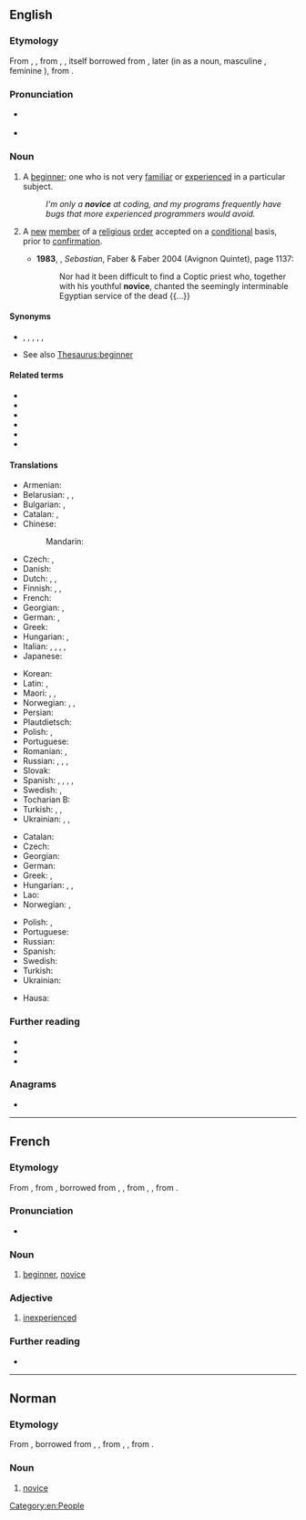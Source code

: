 ==English==

===Etymology===
From {{inh|en|enm|novice}}, {{m|enm|novys}}, from {{der|en|xno|novice}}, {{bor|en|frm|novice}}, itself borrowed from {{der|en|la|novīcius}}, later {{m|la|novitius||new, newly arrived}} (in {{der|en|LL.|-}} as a noun, masculine {{m|la|novicius}}, feminine {{m|la|novicia||one who has newly entered a monastery or a convent}}), from {{m|la|novus||new}}.

===Pronunciation===
* {{a|UK}} {{IPA|en|/ˈnɒvɪs/}}
* {{a|US}} {{IPA|en|/ˈnɑːvɪs/}}

===Noun===
{{en-noun}}

# A [[beginner]]; one who is not very [[familiar]] or [[experienced]] in a particular subject. {{defdate|from 14th c.}}
#: ''I'm only a '''novice''' at coding, and my programs frequently have bugs that more experienced programmers would avoid.''
# {{senseid|en|religious}}{{lb|en|religion}} A [[new]] [[member]] of a [[religious]] [[order]] accepted on a [[conditional]] basis, prior to [[confirmation]]. {{defdate|from 14th c.}}
#* '''1983''', {{w|Lawrence Durrell}}, ''Sebastian'', Faber & Faber 2004 (Avignon Quintet), page 1137:
#*: Nor had it been difficult to find a Coptic priest who, together with his youthful '''novice''', chanted the seemingly interminable Egyptian service of the dead {{...}}

====Synonyms====
* {{sense|person new to an activity}} {{l|en|amateur}}, {{l|en|greenhorn}}, {{l|en|learner}}, {{l|en|neophyte}}, {{l|en|newbie}}, {{l|en|newling}}
* See also [[Thesaurus:beginner]]

====Related terms====
* {{l|en|novel}}
* {{l|en|novelization}}
* {{l|en|novelize}}
* {{l|en|novella}}
* {{l|en|novelty}}
* {{l|en|novitiate}}

====Translations====
{{trans-top|beginner}}
* Armenian: {{t+|hy|սկսնակ}}
* Belarusian: {{t|be|нава́к|m}}, {{t|be|навачо́к|m}}, {{t|be|навічо́к|m}}
* Bulgarian: {{t+|bg|нова́к|m}}, {{t+|bg|аджами́я|m}}
* Catalan: {{t|ca|novençà|m}}, {{t+|ca|novici|m}}
* Chinese:
*: Mandarin: {{t+|cmn|新手|tr=xīnshǒu}}
* Czech: {{t|cs|nováček|m}}, {{t+|cs|začátečník|m}}
* Danish: {{t+|da|begynder|c}}
* Dutch: {{t+|nl|beginneling|m}}, {{t|nl|beginnelinge|f}}, {{t+|nl|beginner|m}}
* Finnish: {{t+|fi|noviisi}}, {{t+|fi|aloittelija}}, {{t+|fi|vasta-alkaja}}
* French: {{t+|fr|débutant|m}}
* Georgian: {{t|ka|ახალბედა}}, {{t|ka|დამწყები}}
* German: {{t+|de|Neuling|m}}, {{t+|de|Anfänger|m}}
* Greek: {{t+|el|αρχάριος}}
* Hungarian: {{t+|hu|kezdő}}, {{t+|hu|újonc}}
* Italian: {{t+|it|principiante|m|f}}, {{t+|it|debuttante|m|f}}, {{t+|it|novizio|m}}, {{t+|it|esordiente}}, {{t+|it|novellino|m}}
* Japanese: {{t+|ja|初心者|tr=しょしんしゃ, shoshinsha|sc=Jpan}}
{{trans-mid}}
* Korean: {{t|ko|승진자}}
* Latin: {{t|la|inceptor}}, {{t+|la|tīrō}}
* Maori: {{t|mi|ihu hūpē}}, {{t|mi|tauhou}}, {{t|mi|ika tauhou}}
* Norwegian: {{t+|no|nybegynner|m}}, {{t|no|novise|m}}, {{t|no|novise|f}}
* Persian: {{t+|fa|نوچه|tr=nowče|sc=fa-Arab}}
* Plautdietsch: {{t|pdt|Aunfenja|m}}
* Polish: {{t+|pl|nowicjusz}}, {{t+|pl|debiutant}}
* Portuguese: {{t+|pt|novato|m}}
* Romanian: {{t+|ro|începător}}, {{t+|ro|debutant}}
* Russian: {{t+|ru|новичо́к|m}}, {{t+|ru|начина́ющий|m}}, {{t+|ru|дебюта́нт|m}}, {{t+|ru|дебюта́нтка|f}}
* Slovak: {{t|sk|nováčik|m}}
* Spanish: {{t+|es|novato|m}}, {{t+|es|principiante|m|f}}, {{t+|es|novillo|m}}, {{t+|es|bisoño|m}}, {{t|es|en ciernes}}
* Swedish: {{t+|sv|nybörjare|c}}, {{t+|sv|novis|c}}
* Tocharian B: {{t|txb|ñwetstse}}
* Turkish: {{t+|tr|çaylak}}, {{t+|tr|çömez}}, {{t+|tr|toy}}
* Ukrainian: {{t+|uk|нова́к|m}}, {{t+|uk|новачок|m}}, {{t+|uk|нова́чка|f}}
{{trans-bottom}}

{{trans-top|new member of a religious order}}
* Catalan: {{t+|ca|novici|m}}
* Czech: {{t+|cs|novic|m}}
* Georgian: {{t|ka|ახალბედა}}
* German: {{t+|de|Novize|m}}
* Greek: {{t+|el|δόκιμος|m}}, {{t|el|δόκιμη|f}}
* Hungarian: {{t+|hu|novícius}}, {{t+|hu|papnövendék}}, {{t+|hu|jelölt|alt=-jelölt}}
* Lao: {{t|lo|ຈົວ}}
* Norwegian: {{t|no|novise|m}}, {{t|no|novise|f}}
{{trans-mid}}
* Polish: {{t+|pl|nowicjusz|m}}, {{t+|pl|nowicjuszka|f}}
* Portuguese: {{t+|pt|noviço|m}}
* Russian: {{t+|ru|послу́шник|m}}
* Spanish: {{t|es|novicio|m}}
* Swedish: {{t+|sv|novis|c}}
* Turkish: {{t+|tr|çömez}}
* Ukrainian: {{t|uk|неофі́т|m}}
{{trans-bottom}}

{{checktrans-top}}
* Hausa: {{t-check|ha|mutumin da ya ke bako kan wasu aiyuka}}
{{trans-mid}}
{{trans-bottom}}

===Further reading===
* {{R:Webster 1913}}
* {{R:Century 1911}}
* {{R:OneLook}}

===Anagrams===
* {{anagrams|en|a=ceinov|nocive}}

[[Category:en:People]]

----

==French==

===Etymology===
From {{inh|fr|frm|novice}}, from {{inh|fr|fro|novice}}, borrowed from {{bor|fr|LL.|novīcius}}, {{m|la|novīcia||one who has newly entered a monastery or a convent}}, from {{der|fr|la|novīcius}}, {{m|la|novītius||new, newly arrived}}, from {{m|la|novus||new}}.

===Pronunciation===
* {{fr-IPA}}

===Noun===
{{fr-noun|mf}}

# [[beginner]], [[#English|novice]]

===Adjective===
{{fr-adj}}

# [[inexperienced]]

===Further reading===
* {{R:TLFi}}

----

==Norman==

===Etymology===
From {{inh|nrf|fro|novice}}, borrowed from {{bor|nrf|LL.|novīcius}}, {{m|la|novīcia||one who has newly entered a monastery or a convent}}, from {{der|nrf|la|novīcius}}, {{m|la|novītius||new, newly arrived}}, from {{m|la|novus||new}}.

===Noun===
{{nrf-noun|mf}}

# {{lb|nrf|Jersey}} [[#English|novice]]

{{topics|nrf|People}}